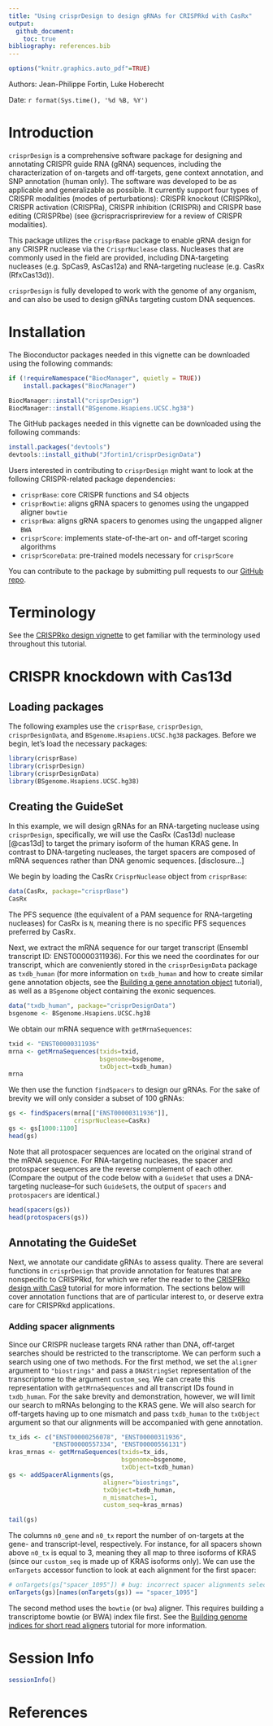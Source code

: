 ```yaml
---
title: "Using crisprDesign to design gRNAs for CRISPRkd with CasRx"
output: 
  github_document:
    toc: true
bibliography: references.bib
---
```


```r
options("knitr.graphics.auto_pdf"=TRUE)
```

Authors: Jean-Philippe Fortin, Luke Hoberecht

Date: `r format(Sys.time(), '%d %B, %Y')`


# Introduction

`crisprDesign` is a comprehensive software package for designing and annotating CRISPR guide RNA (gRNA) sequences, including the characterization of on-targets and off-targets, gene context annotation, and SNP annotation (human only). The software was developed to be as applicable and generalizable as possible. It currently support four types of CRISPR modalities (modes of perturbations): CRISPR knockout (CRISPRko), CRISPR activation (CRISPRa), CRISPR inhibition (CRISPRi) and CRISPR base editing (CRISPRbe) (see @crispracrisprireview for a review of CRISPR modalities).

This package utilizes the `crisprBase` package to enable gRNA design for any CRISPR nuclease via the `CrisprNuclease` class. Nucleases that are commonly used in the field are provided, including DNA-targeting nucleases (e.g. SpCas9, AsCas12a) and RNA-targeting nuclease (e.g. CasRx (RfxCas13d)).

`crisprDesign` is fully developed to work with the genome of any organism, and can also be used to design gRNAs targeting custom DNA sequences.


# Installation


The Bioconductor packages needed in this vignette can be downloaded using
the following commands:


```r
if (!requireNamespace("BiocManager", quietly = TRUE))
    install.packages("BiocManager")

BiocManager::install("crisprDesign")
BiocManager::install("BSgenome.Hsapiens.UCSC.hg38")
```

The GitHub packages needed in this vignette can be downloaded using
the following commands:

```r
install.packages("devtools")
devtools::install_github("Jfortin1/crisprDesignData")
```


Users interested in contributing to `crisprDesign` might want to look at the following CRISPR-related package dependencies:

- `crisprBase`: core CRISPR functions and S4 objects
- `crisprBowtie`: aligns gRNA spacers to genomes using the ungapped 
aligner `bowtie`
- `crisprBwa`: aligns gRNA spacers to genomes using the ungapped 
aligner `BWA`
- `crisprScore`: implements state-of-the-art on- and off-target scoring 
algorithms
- `crisprScoreData`: pre-trained models necessary for `crisprScore`

You can contribute to the package by submitting pull requests to our [GitHub repo](https://github.com/Jfortin1/crisprDesign). 


# Terminology

See the [CRISPRko design vignette](https://github.com/crisprVerse/Tutorials/tree/master/Design_CRISPRko_Cas9) to get familiar with the terminology used throughout
this tutorial.


# CRISPR knockdown with Cas13d

## Loading packages

The following examples use the `crisprBase`, `crisprDesign`, `crisprDesignData`, and `BSgenome.Hsapiens.UCSC.hg38` packages. Before we begin, let's load the 
necessary packages:

```r
library(crisprBase)
library(crisprDesign)
library(crisprDesignData)
library(BSgenome.Hsapiens.UCSC.hg38)
```


## Creating the GuideSet

In this example, we will design gRNAs for an RNA-targeting nuclease using `crisprDesign`, specifically, we will use the CasRx (Cas13d) nuclease [@cas13d] to target the primary isoform of the human KRAS gene. In contrast to DNA-targeting nucleases, the target spacers are composed of mRNA sequences rather than DNA genomic sequences. [disclosure...]

We begin by loading the CasRx `CrisprNuclease` object from `crisprBase`:

```r
data(CasRx, package="crisprBase")
CasRx
```

The PFS sequence (the equivalent of a PAM sequence for RNA-targeting nucleases) for CasRx is `N`, meaning there is no specific PFS sequences preferred by CasRx. 

Next, we extract the mRNA sequence for our target transcript (Ensembl transcript ID: ENST00000311936). For this we need the coordinates for our transcript, which are conveniently stored in the `crisprDesignData` package as `txdb_human` (for more information on `txdb_human` and how to create similar gene annotation objects, see the [Building a gene annotation object](https://github.com/crisprVerse/Tutorials/tree/master/Building_Gene_Annotation) tutorial), as well as a `BSgenome` object containing the exonic sequences.

```r
data("txdb_human", package="crisprDesignData")
bsgenome <- BSgenome.Hsapiens.UCSC.hg38
```

We obtain our mRNA sequence with `getMrnaSequences`:

```r
txid <- "ENST00000311936"
mrna <- getMrnaSequences(txids=txid,
                         bsgenome=bsgenome,
                         txObject=txdb_human)
mrna
```

We then use the function `findSpacers` to design our gRNAs. For the sake of brevity we will only consider a subset of 100 gRNAs:

```r
gs <- findSpacers(mrna[["ENST00000311936"]],
                  crisprNuclease=CasRx)
gs <- gs[1000:1100]
head(gs)
```

Note that all protospacer sequences are located on the original strand of the mRNA sequence. For RNA-targeting nucleases, the spacer and protospacer sequences are the reverse complement of each other. (Compare the output of the code below with a `GuideSet` that uses a DNA-targeting nuclease--for such `GuideSet`s, the output of `spacers` and `protospacers` are identical.)

```r
head(spacers(gs))
head(protospacers(gs))
```


## Annotating the GuideSet

Next, we annotate our candidate gRNAs to assess quality. There are several 
functions in `crisprDesign` that provide annotation for features that are 
nonspecific to CRISPRkd, for which we refer the reader to the
[CRISPRko design with Cas9](https://github.com/crisprVerse/Tutorials/tree/master/Design_CRISPRko_Cas9) tutorial for more information. The sections below will 
cover annotation functions that are of particular interest to,
or deserve extra care for CRISPRkd applications.

### Adding spacer alignments

Since our CRISPR nuclease targets RNA rather than DNA, off-target searches should be restricted to the transcriptome. We can perform such a search using one of two methods. For the first method, we set the `aligner` argument to `"biostrings"` and pass a `DNAStringSet` representation of the transcriptome to the argument `custom_seq`. We can create this representation with `getMrnaSequences` and all transcript IDs found in `txdb_human`. For the sake brevity and demonstration, however, we will limit our search to mRNAs belonging to the KRAS gene. We will also search for off-targets having up to one mismatch and pass `txdb_human` to the `txObject` argument so that our alignments will be accompanied with gene annotation. 

```r
tx_ids <- c("ENST00000256078", "ENST00000311936",
            "ENST00000557334", "ENST00000556131")
kras_mrnas <- getMrnaSequences(txids=tx_ids,
                               bsgenome=bsgenome,
                               txObject=txdb_human)
gs <- addSpacerAlignments(gs,
                          aligner="biostrings",
                          txObject=txdb_human,
                          n_mismatches=1,
                          custom_seq=kras_mrnas)
```
```r
tail(gs)
```

The columns `n0_gene` and `n0_tx` report the number of on-targets at the gene- and transcript-level, respectively. For instance, for all spacers shown above `n0_tx` is equal to 3, meaning they all map to three isoforms of KRAS (since our `custom_seq` is made up of KRAS isoforms only). We can use the `onTargets` accessor function to look at each alignment for the first spacer:

```r
# onTargets(gs["spacer_1095"]) # bug: incorrect spacer alignments selected
onTargets(gs)[names(onTargets(gs)) == "spacer_1095"]
```

The second method uses the `bowtie` (or `bwa`) aligner. This requires building a transcriptome bowtie (or BWA) index file first. See the [Building genome indices for short read aligners](https://github.com/crisprVerse/Tutorials/tree/master/Building_Genome_Indices) tutorial for more information. 


# Session Info

```r
sessionInfo()
```


# References

